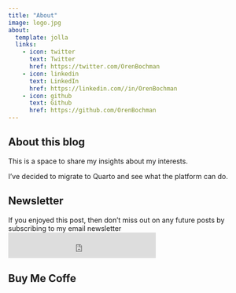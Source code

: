 ```yaml
---
title: "About"
image: logo.jpg
about:
  template: jolla
  links:
    - icon: twitter
      text: Twitter
      href: https://twitter.com/OrenBochman
    - icon: linkedin
      text: LinkedIn
      href: https://linkedin.com//in/OrenBochman
    - icon: github
      text: Github
      href: https://github.com/OrenBochman
---
```


## About this blog

This is a space to share my insights about my interests.

I've decided to migrate to Quarto and see what the platform can do.

## Newsletter

If you enjoyed this post, then don't miss out on any future posts by subscribing to my email newsletter
<iframe src="https://embeds.beehiiv.com/f34cfae8-60d7-4f52-9a57-d24b6f089703?slim=true" data-test-id="beehiiv-embed" height="52" frameborder="0" scrolling="no" style="margin: 0; border-radius: 0px !important; background-color: transparent;"></iframe>

## Buy Me Coffe

<script type="text/javascript" src="https://cdnjs.buymeacoffee.com/1.0.0/button.prod.min.js" data-name="bmc-button" data-slug="bochman" data-color="#FFDD00" data-emoji="" data-font="Cookie" data-text="Buy me a coffee" data-outline-color="#000000" data-font-color="#000000" data-coffee-color="#ffffff" ></script>

